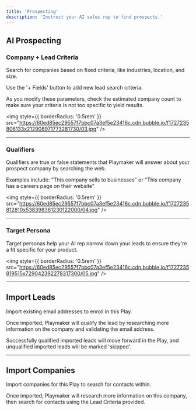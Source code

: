 ```yaml
---
title: 'Prospecting'
description: 'Instruct your AI sales rep to find prospects.'
---
```


## AI Prospecting


### Company + Lead Criteria

Search for companies based on fixed criteria, like industries, location, and size.

Use the '+ Fields' button to add new lead search criteria.

As you modify these parameters, check the estimated company count to make sure your criteria is not too specific to yield results.

<img
  style={{ borderRadius: '0.5rem' }}
  src="https://60ed85ec29557f7bbc07a3ef5e23416c.cdn.bubble.io/f1727235806133x212908971773281730/03.jpg"
/>

---

### Qualifiers

Qualifiers are true or false statements that Playmaker will answer about your prospect company by searching the web.

Examples include: "This company sells to businesses" or "This company has a careers page on their website"

<img
  style={{ borderRadius: '0.5rem' }}
  src="https://60ed85ec29557f7bbc07a3ef5e23416c.cdn.bubble.io/f1727235812810x538398361230122000/04.jpg"
/>

---

### Target Persona

Target personas help your AI rep narrow down your leads to ensure they're a fit specific for your product.

<img
  style={{ borderRadius: '0.5rem' }}
  src="https://60ed85ec29557f7bbc07a3ef5e23416c.cdn.bubble.io/f1727235819515x729042392278317300/05.jpg"
/>

---


## Import Leads

Import existing email addresses to enroll in this Play.

Once imported, Playmaker will qualify the lead by researching more information on the company and validating the email address.

Successfully qualified imported leads will move forward in the Play, and unqualified imported leads will be marked 'skipped'.


---

## Import Companies

Import companies for this Play to search for contacts within.

Once imported, Playmaker will research more information on this company, then search for contacts using the Lead Criteria provided.